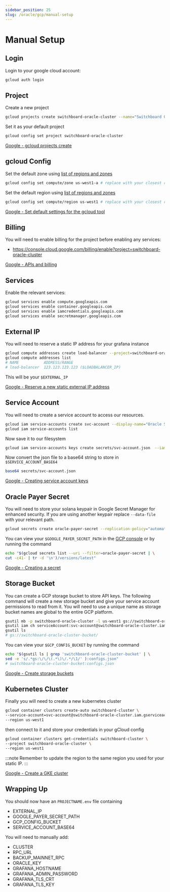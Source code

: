```yaml
---
sidebar_position: 25
slug: /oracle/gcp/manual-setup
---
```


# Manual Setup

## Login

Login to your google cloud account:

```bash
gcloud auth login
```

## Project

Create a new project

```bash
gcloud projects create switchboard-oracle-cluster --name="Switchboard Oracle"
```

Set it as your default project

```bash
gcloud config set project switchboard-oracle-cluster
```

[Google - gcloud projects create](https://cloud.google.com/sdk/gcloud/reference/projects/create)

## gcloud Config

Set the default zone using [list of regions and zones](https://cloud.google.com/compute/docs/regions-zones#available)

```bash
gcloud config set compute/zone us-west1-a # replace with your closest region
```

Set the default region using [list of regions and zones](https://cloud.google.com/compute/docs/regions-zones#available)

```bash
gcloud config set compute/region us-west1 # replace with your closest region
```

[Google - Set default settings for the gcloud tool](https://cloud.google.com/kubernetes-engine/docs/quickstart#autopilot)

## Billing

You will need to enable billing for the project before enabling any services:

- https://console.cloud.google.com/billing/enable?project=switchboard-oracle-cluster

[Google - APIs and billing](https://support.google.com/googleapi/answer/6158867?hl=en)

## Services

Enable the relevant services:

```bash
gcloud services enable compute.googleapis.com
gcloud services enable container.googleapis.com
gcloud services enable iamcredentials.googleapis.com
gcloud services enable secretmanager.googleapis.com
```

## External IP

You will need to reserve a static IP address for your grafana instance

```bash
gcloud compute addresses create load-balancer --project=switchboard-oracle-cluster
gcloud compute addresses list
# NAME           ADDRESS/RANGE
# load-balancer  123.123.123.123 ($LOADBALANCER_IP)
```

This will be your `$EXTERNAL_IP`

[Google - Reserve a new static external IP address](https://cloud.google.com/compute/docs/ip-addresses/reserve-static-external-ip-address#reserve_new_static)

## Service Account

You will need to create a service account to access our resources.

```bash
gcloud iam service-accounts create svc-account --display-name="Oracle Service Account"
gcloud iam service-accounts list
```

Now save it to our filesystem

```bash
gcloud iam service-accounts keys create secrets/svc-account.json  --iam-account=svc-account@switchboard-oracle-cluster.iam.gserviceaccount.com
```

Now convert the json file to a base64 string to store in `$SERVICE_ACCOUNT_BASE64`

```bash
base64 secrets/svc-account.json
```

[Google - Creating service account keys](https://cloud.google.com/iam/docs/creating-managing-service-account-keys)

## Oracle Payer Secret

You will need to store your solana keypair in Google Secret Manager for enhanced security. If you are using another keypair replace `--data-file` with your relevant path.

```bash
gcloud secrets create oracle-payer-secret --replication-policy="automatic"  --data-file=secrets/authority-keypair.json
```

You can view your `$GOOGLE_PAYER_SECRET_PATH` in the [GCP console](https://console.cloud.google.com/security/secret-manager/secret/oracle-payer-secret/versions&project=switchboard-oracle-cluster) or by running the command

```bash
echo "$(gcloud secrets list --uri --filter=oracle-payer-secret | \
cut -c41- | tr -d '\n')/versions/latest"
```

[Google - Creating a secret](https://cloud.google.com/secret-manager/docs/creating-and-accessing-secrets)

## Storage Bucket

You can create a GCP storage bucket to store API keys. The following command will create a new storage bucket and give your service account permissions to read from it. You will need to use a unique name as storage bucket names are global to the entire GCP platform.

```bash
gsutil mb -p switchboard-oracle-cluster -l us-west1 gs://switchboard-oracle-cluster-bucket
gsutil iam ch serviceAccount:svc-account@switchboard-oracle-cluster.iam.gserviceaccount.com:legacyBucketReader gs://switchboard-oracle-cluster-bucket
gsutil ls
# gs://switchboard-oracle-cluster-bucket/
```

You can view your `$GCP_CONFIG_BUCKET` by running the command

```bash
echo "$(gsutil ls | grep 'switchboard-oracle-cluster-bucket' | \
sed -e 's/.*gs:\/\/\(.*\)\/.*/\1/' ):configs.json"
# switchboard-oracle-cluster-bucket:configs.json
```

[Google - Create storage buckets](https://cloud.google.com/storage/docs/creating-buckets#storage-create-bucket-gsutil)

## Kubernetes Cluster

Finally you will need to create a new kubernetes cluster

```bash
gcloud container clusters create-auto switchboard-cluster \
--service-account=svc-account@switchboard-oracle-cluster.iam.gserviceaccount.com \
--region us-west1
```

then connect to it and store your credentials in your gCloud config

```bash
gcloud container clusters get-credentials switchboard-cluster \
--project switchboard-oracle-cluster \
--region us-west1
```

:::note
Remember to update the region to the same region you used for your static IP.
:::

[Google - Create a GKE cluster](https://cloud.google.com/kubernetes-engine/docs/quickstart#autopilot)

## Wrapping Up

You should now have an `PROJECTNAME.env` file containing

- EXTERNAL_IP
- GOOGLE_PAYER_SECRET_PATH
- GCP_CONFIG_BUCKET
- SERVICE_ACCOUNT_BASE64

You will need to manually add:

- CLUSTER
- RPC_URL
- BACKUP_MAINNET_RPC
- ORACLE_KEY
- GRAFANA_HOSTNAME
- GRAFANA_ADMIN_PASSWORD
- GRAFANA_TLS_CRT
- GRAFANA_TLS_KEY
